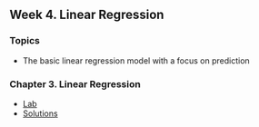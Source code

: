 ## Week 4. Linear Regression

### Topics
- The basic linear regression model with a focus on prediction

### Chapter 3. Linear Regression

- [Lab](../ISLR/chapter3/lab.html)
- [Solutions](../ISLR/chapter3/solutions.html)


